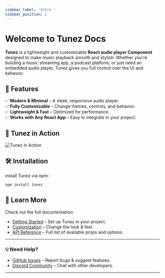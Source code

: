 ```yaml
---
sidebar_label: 'Intro '
sidebar_position: 1
---
```


# Welcome to Tunez Docs 

**Tunez** is a lightweight and customizable **React audio player Component** designed to make music playback smooth and stylish. Whether you're building a music streaming app, a podcast platform, or just need an embedded audio player, Tunez gives you full control over the UI and behavior.

## 🚀 Features

✅ **Modern & Minimal** – A sleek, responsive audio player.  
✅ **Fully Customizable** – Change themes, controls, and behavior.  
✅ **Lightweight & Fast** – Optimized for performance.  
✅ **Works with Any React App** – Easy to integrate in your project.  


## 📸 Tunez in Action
![Tunez in Action](https://media0.giphy.com/media/v1.Y2lkPTc5MGI3NjExNXVtZXA2M2NxaGh6amxmY2ZkNjBtd3dydDBnejhpZmplZzhjdGl0ZSZlcD12MV9pbnRlcm5hbF9naWZfYnlfaWQmY3Q9Zw/i37cSpCvJDHUpgbbLU/giphy.gif)

## 🛠️ Installation

install Tunez via npm:

```bash
npm install tunez
```


## 📖 Learn More

Check out the full documentation:

- [Getting Started](./getting-started) – Set up Tunez in your project.
- [Customization](./customization) – Change the look & feel.
- [API Reference](./api) – Full list of available props and options.

---

### 💡 Need Help?

- [GitHub Issues](https://github.com/mvhmxud/Tunez/issues) – Report bugs & suggest features.  
- [Discord Community](https://discord.gg/7FYvGQbT) – Chat with other developers.  
---
  
